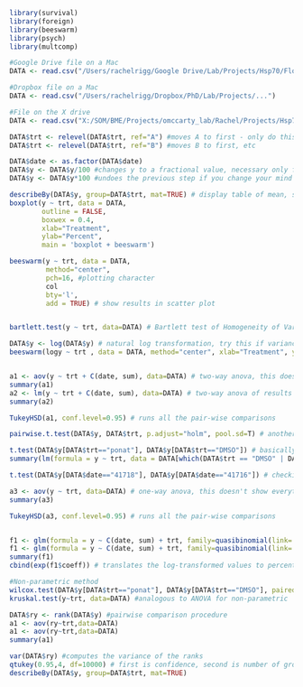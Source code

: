 ```r
library(survival)
library(foreign)
library(beeswarm)
library(psych)
library(multcomp)

#Google Drive file on a Mac
DATA <- read.csv("/Users/rachelrigg/Google Drive/Lab/Projects/Hsp70/Flow chamber/Stats/Flow chamber data VER PIF.csv")

#Dropbox file on a Mac
DATA <- read.csv("/Users/rachelrigg/Dropbox/PhD/Lab/Projects/...")

#File on the X drive
DATA <- read.csv("X:/SOM/BME/Projects/omccarty_lab/Rachel/Projects/Hsp70/Flow chamber/Stats/Flow chamber data VER PIF.csv")

DATA$trt <- relevel(DATA$trt, ref="A") #moves A to first - only do this if the order is not what you want
DATA$trt <- relevel(DATA$trt, ref="B") #moves B to first, etc

DATA$date <- as.factor(DATA$date)
DATA$y <- DATA$y/100 #changes y to a fractional value, necessary only for running the quasibinomial model
DATA$y <- DATA$y*100 #undoes the previous step if you change your mind

describeBy(DATA$y, group=DATA$trt, mat=TRUE) # display table of mean, sd, median, etc.
boxplot(y ~ trt, data = DATA,
        outline = FALSE,
        boxwex = 0.4,
        xlab="Treatment", 
        ylab="Percent",
        main = 'boxplot + beeswarm')

beeswarm(y ~ trt, data = DATA, 
         method="center", 
         pch=16, #plotting character
         col
         bty='l',
         add = TRUE) # show results in scatter plot


bartlett.test(y ~ trt, data=DATA) # Bartlett test of Homogeneity of Variances. If any p value < 0.05, log-transform the data. 

DATA$y <- log(DATA$y) # natural log transformation, try this if variances are not homogenous
beeswarm(logy ~ trt , data = DATA, method="center", xlab="Treatment", ylab="Outcome",pch=16, bty='l') # show results in scatter plot


a1 <- aov(y ~ trt + C(date, sum), data=DATA) # two-way anova, this doesn't show everything, but we need it to use in TukeyHSD
summary(a1)
a2 <- lm(y ~ trt + C(date, sum), data=DATA) # two-way anova of results (y) by treatment and date (date should be non-significant). The intercept should be DMSO if you releveled it in the beginning.
summary(a2)

TukeyHSD(a1, conf.level=0.95) # runs all the pair-wise comparisons

pairwise.t.test(DATA$y, DATA$trt, p.adjust="holm", pool.sd=T) # another post-hoc method instead of Tukey. You can also try "bonferroni" as a p.adjust method instead of holm.

t.test(DATA$y[DATA$trt=="ponat"], DATA$y[DATA$trt=="DMSO"]) # basically just a student's t test
summary(lm(formula = y ~ trt, data = DATA[which(DATA$trt == "DMSO" | DATA$trt == "ponat"), ])) #just comparing this to the t-test above out of curiosity, it's not really a valid method

t.test(DATA$y[DATA$date=="41718"], DATA$y[DATA$date=="41716"]) # checking for significance of different dates, this doesn't even work

a3 <- aov(y ~ trt, data=DATA) # one-way anova, this doesn't show everything, but we need it to use in TukeyHSD
summary(a3)

TukeyHSD(a3, conf.level=0.95) # runs all the pair-wise comparisons


f1 <- glm(formula = y ~ C(date, sum) + trt, family=quasibinomial(link='identity'), data = DATA, x = T, y = T) #'identity' models the change as a percentage point increase or decrease (subtraction or addition)b
f1 <- glm(formula = y ~ C(date, sum) + trt, family=quasibinomial(link='log'), data = DATA, x = T, y = T) #'log' models it as a percent increase relative to the control
summary(f1)
cbind(exp(f1$coeff)) # translates the log-transformed values to percent changes

#Non-parametric method
wilcox.test(DATA$y[DATA$trt=="ponat"], DATA$y[DATA$trt=="DMSO"], paired=FALSE)
kruskal.test(y~trt, data=DATA) #analogous to ANOVA for non-parametric

DATA$ry <- rank(DATA$y) #pairwise comparison procedure
a1 <- aov(ry~trt,data=DATA)
a1 <- aov(ry~trt,data=DATA)
summary(a1)

var(DATA$ry) #computes the variance of the ranks
qtukey(0.95,4, df=10000) # first is confidence, second is number of groups, third is always 10,000
describeBy(DATA$y, group=DATA$trt, mat=TRUE)


```

